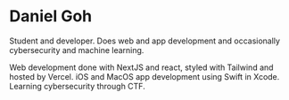# Daniel Goh

Student and developer. Does web and app development and occasionally cybersecurity and machine learning.

Web development done with NextJS and react, styled with Tailwind and hosted by Vercel. iOS and MacOS app development using Swift in Xcode. Learning cybersecurity through CTF.
